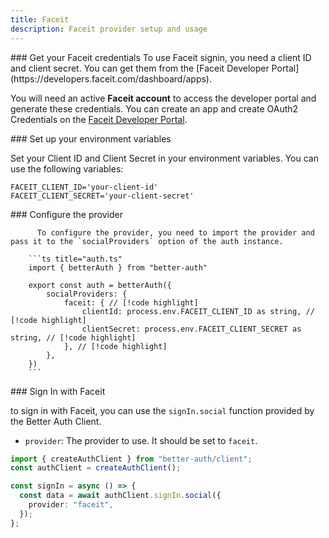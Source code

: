```yaml
---
title: Faceit
description: Faceit provider setup and usage
---
```


<Steps>
  <Step>
### Get your Faceit credentials
To use Faceit signin, you need a client ID and client secret. You can get them from the [Faceit Developer Portal](https://developers.faceit.com/dashboard/apps).

You will need an active **Faceit account** to access the developer portal and generate these credentials.
You can create an app and create OAuth2 Credentials on the [Faceit Developer Portal](https://developers.faceit.com/dashboard/apps).

  </Step>

<Step>
  ### Set up your environment variables 
  
  Set your Client ID and Client Secret in
  your environment variables. You can use the following variables: 
  
  ```env
  FACEIT_CLIENT_ID='your-client-id' 
  FACEIT_CLIENT_SECRET='your-client-secret'
  ```
</Step>

  <Step>
  ### Configure the provider

          To configure the provider, you need to import the provider and pass it to the `socialProviders` option of the auth instance.

        ```ts title="auth.ts" 
        import { betterAuth } from "better-auth"
        
        export const auth = betterAuth({ 
            socialProviders: {
                faceit: { // [!code highlight]
                    clientId: process.env.FACEIT_CLIENT_ID as string, // [!code highlight]
                    clientSecret: process.env.FACEIT_CLIENT_SECRET as string, // [!code highlight]
                }, // [!code highlight]
            },
        })
        ```

  </Step>

  <Step>
### Sign In with Faceit

to sign in with Faceit, you can use the `signIn.social` function provided by the Better Auth Client.

- `provider`: The provider to use. It should be set to `faceit`.

```ts title="auth-client.ts"  /
import { createAuthClient } from "better-auth/client";
const authClient = createAuthClient();

const signIn = async () => {
  const data = await authClient.signIn.social({
    provider: "faceit",
  });
};
```

  </Step>
</Steps>
